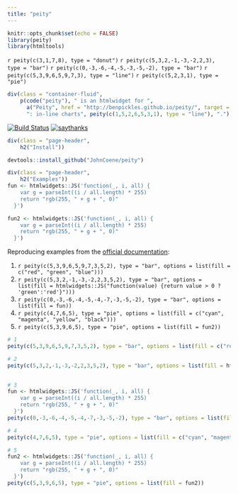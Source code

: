 ```yaml
---
title: "peity"
---
```


```r
knitr::opts_chunk$set(echo = FALSE)
library(peity)
library(htmltools)
```

`r peity(c(3,1,7,8), type = "donut")` `r peity(c(5,3,2,-1,-3,-2,2,3), type = "bar")` `r peity(c(0,-3,-6,-4,-5,-3,-5,-2), type = "bar")` `r peity(c(5,3,9,6,5,9,7,3), type = "line")` `r peity(c(5,2,3,1), type = "pie")` 

```r
div(class = "container-fluid",
    p(code("peity"), " is an htmlwidget for ", 
      a("Peity", href = "http://benpickles.github.io/peity/", target = "_blank"), 
      ": in-line charts", peity(c(1,5,2,6,5,3,1), type = "line"), "."))
```

[![Build Status](https://travis-ci.org/JohnCoene/peity.svg?branch=master)](https://travis-ci.org/JohnCoene/peity)
[![saythanks](https://img.shields.io/badge/say-thanks-ff69b4.svg)](https://saythanks.io/to/JohnCoene)

```r
div(class = "page-header",
    h2("Install"))
```

```r
devtools::install_github("JohnCoene/peity")
```

```r
div(class = "page-header",
    h2("Examples"))
fun <- htmlwidgets::JS('function(_, i, all) {
    var g = parseInt((i / all.length) * 255)
    return "rgb(255, " + g + ", 0)"
  }')

fun2 <- htmlwidgets::JS('function(_, i, all) {
    var g = parseInt((i / all.length) * 255)
    return "rgb(255, " + g + ", 0)"
  }')
```

Reproducing examples from the [official documentation](http://benpickles.github.io/peity/):

1. `r peity(c(5,3,9,6,5,9,7,3,5,2), type = "bar", options = list(fill = c("red", "green", "blue")))`
2. `r peity(c(5,3,2,-1,-3,-2,2,3,5,2), type = "bar", options = list(fill = htmlwidgets::JS("function(value) {return value > 0 ? 'green':'red'}")))`
3. `r peity(c(0,-3,-6,-4,-5,-4,-7,-3,-5,-2), type = "bar", options = list(fill = fun))`
4. `r peity(c(4,7,6,5), type = "pie", options = list(fill = c("cyan", "magenta", "yellow", "black")))`
5. `r peity(c(5,3,9,6,5), type = "pie", options = list(fill = fun2))`

```r
# 1
peity(c(5,3,9,6,5,9,7,3,5,2), type = "bar", options = list(fill = c("red", "green", "blue")))

# 2
peity(c(5,3,2,-1,-3,-2,2,3,5,2), type = "bar", options = list(fill = htmlwidgets::JS("function(value) {
                                                                                     return value > 0 ? 'green':'red'}")))

# 3
fun <- htmlwidgets::JS('function(_, i, all) {
    var g = parseInt((i / all.length) * 255)
    return "rgb(255, " + g + ", 0)"
  }')
peity(c(0,-3,-6,-4,-5,-4,-7,-3,-5,-2), type = "bar", options = list(fill = fun))

# 4
peity(c(4,7,6,5), type = "pie", options = list(fill = c("cyan", "magenta", "yellow", "black")))

# 5
fun2 <- htmlwidgets::JS('function(_, i, all) {
    var g = parseInt((i / all.length) * 255)
    return "rgb(255, " + g + ", 0)"
  }')
peity(c(5,3,9,6,5), type = "pie", options = list(fill = fun2))
```